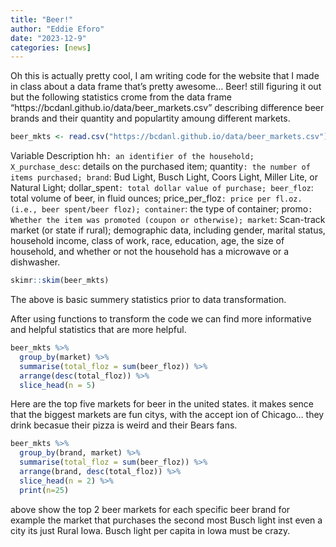 ```yaml
---
title: "Beer!"
author: "Eddie Eforo"
date: "2023-12-9"
categories: [news]
---
```



Oh this is actually pretty cool, I am writing code for the website that I made in class about a data frame that's pretty awesome... Beer! still figuring it out but the following statistics crome from the data frame "https://bcdanl.github.io/data/beer_markets.csv" describing difference beer brands and their quantity and populartity amoung different markets.



```r
beer_mkts <- read.csv("https://bcdanl.github.io/data/beer_markets.csv")
```

Variable Description
hh`: an identifier of the household;
X_purchase_desc`: details on the purchased item;
quantity`: the number of items purchased;
brand`: Bud Light, Busch Light, Coors Light, Miller Lite, or Natural Light;
dollar_spent`: total dollar value of purchase;
beer_floz`: total volume of beer, in fluid ounces;
price_per_floz`: price per fl.oz. (i.e., beer spent/beer floz);
container`: the type of container;
promo`: Whether the item was promoted (coupon or otherwise);
market`: Scan-track market (or state if rural);
demographic data, including gender, marital status, household income, class of work, race, education, age, the size of household, and whether or not the household has a microwave or a dishwasher.



```r
skimr::skim(beer_mkts)
```

The above is basic summery statistics prior to data transformation. 

After using functions to transform the code we can find more informative and helpful statistics that are more helpful.

 

```r
beer_mkts %>%
  group_by(market) %>%
  summarise(total_floz = sum(beer_floz)) %>%
  arrange(desc(total_floz)) %>%
  slice_head(n = 5)


```
Here are the top five markets for beer in the united states. it makes sence that the biggest markets are fun citys, with the accept ion of Chicago... they drink becasue their pizza is weird and their Bears fans.

```r
beer_mkts %>%
  group_by(brand, market) %>%
  summarise(total_floz = sum(beer_floz)) %>%
  arrange(brand, desc(total_floz)) %>%
  slice_head(n = 2) %>% 
  print(n=25)
```
above show the top 2 beer markets for each specific beer brand for example the market that purchases the second most Busch light inst even a city its just Rural Iowa. Busch light per capita in Iowa must be crazy.



